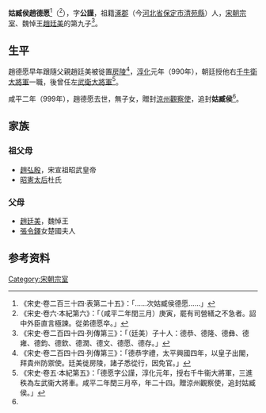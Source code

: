 {{noteTA
|T=zh:赵德愿; zh-hans:赵德愿; zh-hant:趙德愿; 
|1=zh:德愿; zh-hans:德愿; zh-hant:德愿;
}}
{{Expand|time=2015-03-17T03:54:53+00:00}}
'''姑臧侯趙德愿'''<ref name=autogenerated2>《宋史·卷二百三十四·表第二十五》：「……次姑臧侯德愿……」</ref>（{{bd|976年||999年|4月25日}}<ref>《宋史·卷六·本紀第六》：「（咸平二年閏三月）庚寅，罷有司營繕之不急者。詔中外臣直言極諫。從弟德愿卒。」</ref>），字'''公謹'''，祖籍[[涿郡|涿郡]]（今[[河北省|河北省]][[保定市|保定市]][[清苑縣|清苑縣]]）人，[[宋朝|宋朝]][[宗室|宗室]]、魏悼王[[趙廷美|趙廷美]]的第九子<ref>《宋史·卷二百四十四·列傳第三》：「（廷美）子十人：德恭、德隆、德彝、德雍、德鈞、德欽、德潤、德文、德愿、德存。」</ref>。

==生平==
趙德愿早年跟隨父親趙廷美被徙置[[房陵|房陵]]<ref name=autogenerated1>《宋史·卷二百四十四·列傳第三》：「德恭字禮，太平興國四年，以皇子出閣，拜貴州防禦使。廷美徙房陵，諸子悉從行，因免官。」</ref>，[[淳化_(年號)|淳化]]元年（990年），朝廷授他右[[千牛衛大將軍|千牛衛大將軍]]一職，後曾任左[[武衛大將軍|武衛大將軍]]<ref name=be>《宋史·卷五·本紀第五》：「德愿字公謹，淳化元年，授右千牛衞大將軍，三進秩為左武衞大將車。咸平二年閏三月卒，年二十四。贈涼州觀察使，追封姑臧侯。」</ref>。

咸平二年（999年），趙德愿去世，無子女，贈封[[涼州|涼州]][[觀察使|觀察使]]，追封'''姑臧侯'''<ref name=be/>。

==家族==
===祖父母===
*[[趙弘殷|趙弘殷]]，宋宣祖昭武皇帝
*[[昭憲太后|昭憲太后]]杜氏

===父母===
*[[趙廷美|趙廷美]]，魏悼王
*[[張令鐸|張令鐸]]女楚國夫人

==参考资料==
{{reflist}}

{{s-start}}
{{s-none|無|朝廷追封}}
{{s-ttl|title=宋姑臧侯|years=（追封）}}
{{s-none|無|朝廷未繼封}}
{{end}}

[[Category:宋朝宗室|Category:宋朝宗室]]